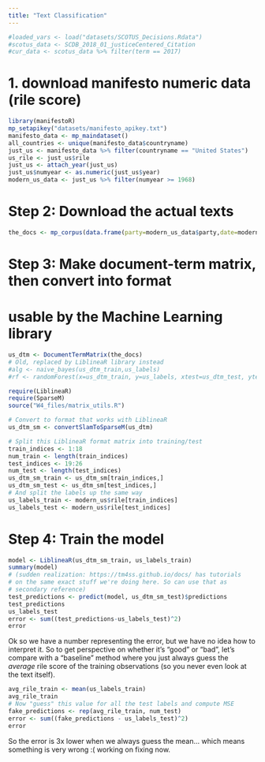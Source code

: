 ```yaml
---
title: "Text Classification"
---
```


```r
#loaded_vars <- load("datasets/SCOTUS_Decisions.Rdata")
#scotus_data <- SCDB_2018_01_justiceCentered_Citation
#cur_data <- scotus_data %>% filter(term == 2017)
```

# 1. download manifesto numeric data (rile score)

```r
library(manifestoR)
mp_setapikey("datasets/manifesto_apikey.txt")
manifesto_data <- mp_maindataset()
all_countries <- unique(manifesto_data$countryname)
just_us <- manifesto_data %>% filter(countryname == "United States")
us_rile <- just_us$rile
just_us <- attach_year(just_us)
just_us$numyear <- as.numeric(just_us$year)
modern_us_data <- just_us %>% filter(numyear >= 1968)
```

# Step 2: Download the actual texts

```r
the_docs <- mp_corpus(data.frame(party=modern_us_data$party,date=modern_us_data$date))
```

# Step 3: Make document-term matrix, then convert into format
# usable by the Machine Learning library

```r
us_dtm <- DocumentTermMatrix(the_docs)
# Old, replaced by LiblineaR library instead
#alg <- naive_bayes(us_dtm_train,us_labels)
#rf <- randomForest(x=us_dtm_train, y=us_labels, xtest=us_dtm_test, ytest=us_labels_test)

require(LiblineaR)
require(SparseM)
source("W4_files/matrix_utils.R")

# Convert to format that works with LiblineaR
us_dtm_sm <- convertSlamToSparseM(us_dtm)

# Split this LiblineaR format matrix into training/test
train_indices <- 1:18
num_train <- length(train_indices)
test_indices <- 19:26
num_test <- length(test_indices)
us_dtm_sm_train <- us_dtm_sm[train_indices,]
us_dtm_sm_test <- us_dtm_sm[test_indices,]
# And split the labels up the same way
us_labels_train <- modern_us$rile[train_indices]
us_labels_test <- modern_us$rile[test_indices]
```

# Step 4: Train the model
```r
model <- LiblineaR(us_dtm_sm_train, us_labels_train)
summary(model)
# (sudden realization: https://tm4ss.github.io/docs/ has tutorials
# on the same exact stuff we're doing here. So can use that as
# secondary reference)
test_predictions <- predict(model, us_dtm_sm_test)$predictions
test_predictions
us_labels_test
error <- sum((test_predictions-us_labels_test)^2)
error
```

Ok so we have a number representing the error, but we have no idea how to interpret it. So to get perspective on whether it's "good" or "bad", let's compare with a "baseline" method where you just always guess the *average* rile score of the training observations (so you never even look at the text itself).
```r
avg_rile_train <- mean(us_labels_train)
avg_rile_train
# Now "guess" this value for all the test labels and compute MSE
fake_predictions <- rep(avg_rile_train, num_test)
error <- sum((fake_predictions - us_labels_test)^2)
error
```

So the error is 3x lower when we always guess the mean... which means something is very wrong :( working on fixing now.

